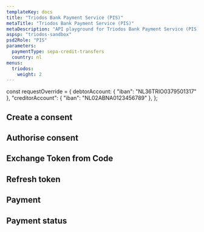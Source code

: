 ```yaml
---
templateKey: docs
title: "Triodos Bank Payment Service (PIS)"
metaTitle: "Triodos Bank Payment Service (PIS)"
metaDescription: "API playground for Triodos Bank Payment Service (PIS)"
aspsp: "triodos-sandbox"
psd2Role: "PIS"
parameters:
  paymentType: sepa-credit-transfers
  country: nl
menus:
  triodos: 
    weight: 2
---
```




const requestOverride = {
  debtorAccount: {
    "iban": "NL36TRIO0379501317"
  },
  "creditorAccount": {
      "iban": "NL02ABNA0123456789"
  },
};



  <step>

  ## Create a consent

  <StepInitiatePayment requestOverride={requestOverride} />
  </step>
<step>

  ## Authorise consent

  <AuthoriseStep/>
</step>
<step>

  ## Exchange Token from Code

  <CreateToken/>
</step>
<step>

  ## Refresh token

  <RefreshToken/>
  </step>
  <step>

  ## Payment

  <StepPayment/>
  </step>
  <step>

  ## Payment status

  <StepPaymentStatus/>
  </step>

